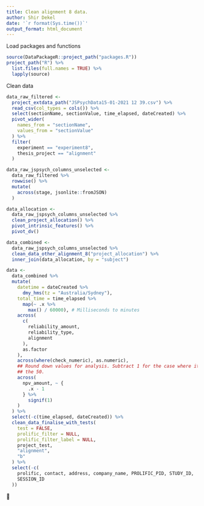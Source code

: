 ```yaml
---
title: Clean alignment 8 data.
author: Shir Dekel
date: '`r format(Sys.time())`'
output_format: html_document
---
```


Load packages and functions

```r
source(DataPackageR::project_path("packages.R"))
project_path("R") %>%
  list.files(full.names = TRUE) %>%
  lapply(source)
```

Clean data

```r
data_raw_filtered <-
  project_extdata_path("JSPsychData15-01-2021 12 39.csv") %>%
  read_csv(col_types = cols()) %>%
  select(sectionName, sectionValue, time_elapsed, dateCreated) %>%
  pivot_wider(
    names_from = "sectionName",
    values_from = "sectionValue"
  ) %>%
  filter(
    experiment == "experiment8",
    thesis_project == "alignment"
  )

data_raw_jspsych_columns_unselected <-
  data_raw_filtered %>%
  rowwise() %>%
  mutate(
    across(stage, jsonlite::fromJSON)
  )

data_allocation <-
  data_raw_jspsych_columns_unselected %>%
  clean_project_allocation() %>%
  pivot_intrinsic_features() %>%
  pivot_dv()

data_combined <-
  data_raw_jspsych_columns_unselected %>%
  clean_data_other_alignment_8("project_allocation") %>%
  inner_join(data_allocation, by = "subject")

data <-
  data_combined %>%
  mutate(
    datetime = dateCreated %>%
      dmy_hms(tz = "Australia/Sydney"),
    total_time = time_elapsed %>%
      map(~ .x %>%
        max() / 60000), # Milliseconds to minutes
    across(
      c(
        reliability_amount,
        reliability_type,
        alignment
      ),
      as.factor
    ),
    across(where(check_numeric), as.numeric),
    ## Round down values for analysis. Subtract 1 for the case where it's on
    ## the 50.
    across(
      npv_amount, ~ {
        .x - 1
      } %>%
        signif(1)
    )
  ) %>%
  select(-c(time_elapsed, dateCreated)) %>%
  clean_data_finalise_with_tests(
    test = FALSE,
    prolific_filter = NULL,
    prolific_filter_label = NULL,
    project_test,
    "alignment",
    "b"
  ) %>%
  select(-c(
    prolific, contact, address, company_name, PROLIFIC_PID, STUDY_ID,
    SESSION_ID
  ))
```

🔗
